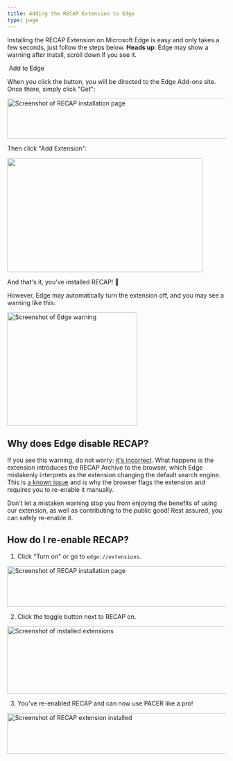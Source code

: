 ```yaml
---
title: Adding the RECAP Extension to Edge
type: page
---
```


<p className="lead">Installing the RECAP Extension on Microsoft Edge is easy and only takes a few seconds, just follow the steps below. <strong>Heads up</strong>: Edge may show a warning after install, scroll down if you see it.</p>

<div className="flex justify-center">
  <PurpleButton
    size="lg"
    href="https://microsoftedge.microsoft.com/addons/detail/ckkpjgceaenndjdjpbaoaociikjpfdjg"
    extraClasses="inline-flex md:px-4 sm:text-md md:py-2"
  ><DownloadIcon className="flex-shrink-0 h-4 w-4" aria-hidden="true"/>&nbsp;Add to Edge</PurpleButton>
</div>

When you click the button, you will be directed to the Edge Add-ons site. Once there, simply click "Get":

<div className="flex justify-center">
  <Image width="688" height="92" alt="Screenshot of RECAP installation page" src="/images/edge/recap.png" />
</div>

Then click "Add Extension":

<div className="flex justify-center">
  <Image width="450" height="263" src="/images/edge/install.png"/>
</div>

And that's it, you've installed RECAP! 🎉

However, Edge may automatically turn the extension off, and you may see a warning like this:

<div className="flex justify-center">
  <Image width="300" height="261" alt="Screenshot of Edge warning" src="/images/edge/warning.png" />
</div>

## Why does Edge disable RECAP?

If you see this warning, do not worry: <a href="https://github.com/freelawproject/recap/issues/396#issuecomment-3024752068">it's incorrect</a>.
What happens is the extension introduces the RECAP Archive to the browser, which Edge mistakenly interprets as the extension changing the default search engine.
This is <a href="https://github.com/microsoft/MicrosoftEdge-Extensions/issues/324">a known issue</a> and is why the browser flags the extension and requires you to re-enable it manually.

Don't let a mistaken warning stop you from enjoying the benefits of using our extension, as well as contributing to the public good! Rest assured, you can safely re-enable it.

## How do I re-enable RECAP?

1. Click "Turn on" or go to <code>edge://extensions</code>.

<div className="flex justify-center">
  <Image width="688" height="94" alt="Screenshot of RECAP installation page" src="/images/edge/reenable.png" />
</div>

2. Click the toggle button next to RECAP on.

<div className="flex justify-center">
  <Image width="688" height="155" alt="Screenshot of installed extensions" src="/images/edge/extensions.png" />
</div>

3. You've re-enabled RECAP and can now use PACER like a pro!

<div className="flex justify-center">
  <Image width="688" height="94" alt="Screenshot of RECAP extension installed" src="/images/edge/installed.png" />
</div>
